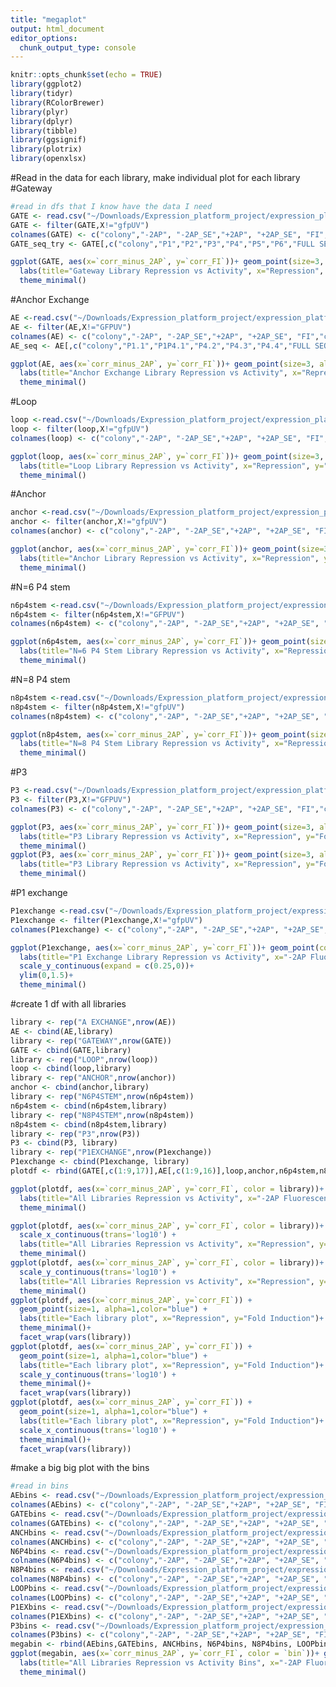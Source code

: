 ```yaml
---
title: "megaplot"
output: html_document
editor_options: 
  chunk_output_type: console
---
```


```r
knitr::opts_chunk$set(echo = TRUE)
library(ggplot2)
library(tidyr)
library(RColorBrewer)
library(plyr)
library(dplyr)
library(tibble)
library(ggsignif)
library(plotrix)
library(openxlsx)
```

#Read in the data for each library, make individual plot for each library 
#Gateway
```r
#read in dfs that I know have the data I need 
GATE <- read.csv("~/Downloads/Expression_platform_project/expression_platform_files/analysis/output_files/Gateway/GATE_all_summary_table_seq.csv")
GATE <- filter(GATE,X!="gfpUV")
colnames(GATE) <- c("colony","-2AP", "-2AP_SE","+2AP", "+2AP_SE", "FI","corr_minus_2AP", "corr_plus_2AP","corr_FI", "P1","P2","P3","P4","P5","P6","FULL SEQ")
GATE_seq_try <- GATE[,c("colony","P1","P2","P3","P4","P5","P6","FULL SEQ" )]

ggplot(GATE, aes(x=`corr_minus_2AP`, y=`corr_FI`))+ geom_point(size=3, alpha=1, show.legend = FALSE)+
  labs(title="Gateway Library Repression vs Activity", x="Repression", y="Fold Induction")+
  theme_minimal()
```
#Anchor Exchange
```r
AE <-read.csv("~/Downloads/Expression_platform_project/expression_platform_files/analysis/output_files/Anchor_exchange/AE_all_summary_table_seq.csv")
AE <- filter(AE,X!="GFPUV")
colnames(AE) <- c("colony","-2AP", "-2AP_SE","+2AP", "+2AP_SE", "FI","corr_minus_2AP", "corr_plus_2AP","corr_FI", "P1.1","P1P4.1","P4.2","P4.3","P4.4","FULL SEQ")
AE_seq <- AE[,c("colony","P1.1","P1P4.1","P4.2","P4.3","P4.4","FULL SEQ" )]

ggplot(AE, aes(x=`corr_minus_2AP`, y=`corr_FI`))+ geom_point(size=3, alpha=1, show.legend = FALSE)+
  labs(title="Anchor Exchange Library Repression vs Activity", x="Repression", y="Fold Induction")+
  theme_minimal()
```
#Loop
```r
loop <-read.csv("~/Downloads/Expression_platform_project/expression_platform_files/analysis/output_files/Loop/loop_all_summary_table.csv")
loop <- filter(loop,X!="gfpUV")
colnames(loop) <- c("colony","-2AP", "-2AP_SE","+2AP", "+2AP_SE", "FI","corr_minus_2AP", "corr_plus_2AP","corr_FI")

ggplot(loop, aes(x=`corr_minus_2AP`, y=`corr_FI`))+ geom_point(size=3, alpha=1, show.legend = FALSE)+
  labs(title="Loop Library Repression vs Activity", x="Repression", y="Fold Induction")+
  theme_minimal()
```
#Anchor
```r
anchor <-read.csv("~/Downloads/Expression_platform_project/expression_platform_files/analysis/output_files/Anchor/anchor_all_summary_table.csv")
anchor <- filter(anchor,X!="gfpUV")
colnames(anchor) <- c("colony","-2AP", "-2AP_SE","+2AP", "+2AP_SE", "FI","corr_minus_2AP", "corr_plus_2AP","corr_FI")

ggplot(anchor, aes(x=`corr_minus_2AP`, y=`corr_FI`))+ geom_point(size=3, alpha=1, show.legend = FALSE)+
  labs(title="Anchor Library Repression vs Activity", x="Repression", y="Fold Induction")+
  theme_minimal()
```
#N=6 P4 stem
```r
n6p4stem <-read.csv("~/Downloads/Expression_platform_project/expression_platform_files/analysis/output_files/n6_P4stem/NONEGn6p4stem_all_summary_table.csv")
n6p4stem <- filter(n6p4stem,X!="GFPUV")
colnames(n6p4stem) <- c("colony","-2AP", "-2AP_SE","+2AP", "+2AP_SE", "FI","corr_minus_2AP", "corr_plus_2AP","corr_FI")

ggplot(n6p4stem, aes(x=`corr_minus_2AP`, y=`corr_FI`))+ geom_point(size=3, alpha=1, show.legend = FALSE)+
  labs(title="N=6 P4 Stem Library Repression vs Activity", x="Repression", y="Fold Induction")+
  theme_minimal()
```
#N=8 P4 stem
```r
n8p4stem <-read.csv("~/Downloads/Expression_platform_project/expression_platform_files/analysis/output_files/n8_P4stem/n8p4stem_all_summary_table.csv")
n8p4stem <- filter(n8p4stem,X!="gfpUV")
colnames(n8p4stem) <- c("colony","-2AP", "-2AP_SE","+2AP", "+2AP_SE", "FI","corr_minus_2AP", "corr_plus_2AP","corr_FI")

ggplot(n8p4stem, aes(x=`corr_minus_2AP`, y=`corr_FI`))+ geom_point(size=3, alpha=1, show.legend = FALSE)+
  labs(title="N=8 P4 Stem Library Repression vs Activity", x="Repression", y="Fold Induction")+
  theme_minimal()
```
#P3
```r
P3 <-read.csv("~/Downloads/Expression_platform_project/expression_platform_files/analysis/output_files/P3/P3_all_summary_table.csv")
P3 <- filter(P3,X!="GFPUV")
colnames(P3) <- c("colony","-2AP", "-2AP_SE","+2AP", "+2AP_SE", "FI","corr_minus_2AP", "corr_plus_2AP","corr_FI")

ggplot(P3, aes(x=`corr_minus_2AP`, y=`corr_FI`))+ geom_point(size=3, alpha=1, show.legend = FALSE)+
  labs(title="P3 Library Repression vs Activity", x="Repression", y="Fold Induction")+
  theme_minimal()
ggplot(P3, aes(x=`corr_minus_2AP`, y=`corr_FI`))+ geom_point(size=3, alpha=1, show.legend = FALSE)+
  labs(title="P3 Library Repression vs Activity", x="Repression", y="Fold Induction")+
  theme_minimal()
```
#P1 exchange
```r
P1exchange <-read.csv("~/Downloads/Expression_platform_project/expression_platform_files/analysis/output_files/P1exchange/P1exchange_all_summary_table.csv")
P1exchange <- filter(P1exchange,X!="gfpUV")
colnames(P1exchange) <- c("colony","-2AP", "-2AP_SE","+2AP", "+2AP_SE", "FI","corr_minus_2AP", "corr_plus_2AP","corr_FI")

ggplot(P1exchange, aes(x=`corr_minus_2AP`, y=`corr_FI`))+ geom_point(color="#C77CFF", size=3, alpha=1, show.legend = FALSE)+
  labs(title="P1 Exchange Library Repression vs Activity", x="-2AP Fluorescence", y="Fold Induction")+
  scale_y_continuous(expand = c(0.25,0))+
  ylim(0,1.5)+
  theme_minimal()
```
#create 1 df with all libraries 
```r
library <- rep("A EXCHANGE",nrow(AE))
AE <- cbind(AE,library)
library <- rep("GATEWAY",nrow(GATE))
GATE <- cbind(GATE,library)
library <- rep("LOOP",nrow(loop))
loop <- cbind(loop,library)
library <- rep("ANCHOR",nrow(anchor))
anchor <- cbind(anchor,library)
library <- rep("N6P4STEM",nrow(n6p4stem))
n6p4stem <- cbind(n6p4stem,library)
library <- rep("N8P4STEM",nrow(n8p4stem))
n8p4stem <- cbind(n8p4stem,library)
library <- rep("P3",nrow(P3))
P3 <- cbind(P3, library)
library <- rep("P1EXCHANGE",nrow(P1exchange))
P1exchange <- cbind(P1exchange, library)
plotdf <- rbind(GATE[,c(1:9,17)],AE[,c(1:9,16)],loop,anchor,n6p4stem,n8p4stem,P3, P1exchange)

ggplot(plotdf, aes(x=`corr_minus_2AP`, y=`corr_FI`, color = library))+ geom_point(size=2, alpha=0.5, show.legend = TRUE)+
  labs(title="All Libraries Repression vs Activity", x="-2AP Fluorescence", y="Fold Induction")+
  theme_minimal()
```

```r
ggplot(plotdf, aes(x=`corr_minus_2AP`, y=`corr_FI`, color = library))+ geom_point(size=2, alpha=0.5, show.legend = TRUE)+
  scale_x_continuous(trans='log10') +
  labs(title="All Libraries Repression vs Activity", x="Repression", y="Fold Induction")+
  theme_minimal()
ggplot(plotdf, aes(x=`corr_minus_2AP`, y=`corr_FI`, color = library))+ geom_point(size=2, alpha=0.5, show.legend = TRUE)+
  scale_y_continuous(trans='log10') +
  labs(title="All Libraries Repression vs Activity", x="Repression", y="Fold Induction")+
  theme_minimal()
ggplot(plotdf, aes(x=`corr_minus_2AP`, y=`corr_FI`)) + 
  geom_point(size=1, alpha=1,color="blue") +
  labs(title="Each library plot", x="Repression", y="Fold Induction")+
  theme_minimal()+
  facet_wrap(vars(library))
ggplot(plotdf, aes(x=`corr_minus_2AP`, y=`corr_FI`)) + 
  geom_point(size=1, alpha=1,color="blue") +
  labs(title="Each library plot", x="Repression", y="Fold Induction")+
  scale_y_continuous(trans='log10') +
  theme_minimal()+
  facet_wrap(vars(library))
ggplot(plotdf, aes(x=`corr_minus_2AP`, y=`corr_FI`)) + 
  geom_point(size=1, alpha=1,color="blue") +
  labs(title="Each library plot", x="Repression", y="Fold Induction")+
  scale_x_continuous(trans='log10') +
  theme_minimal()+
  facet_wrap(vars(library))
```
#make a big big plot with the bins
```r
#read in bins
AEbins <- read.csv("~/Downloads/Expression_platform_project/expression_platform_files/analysis/output_files/Anchor_exchange/AE_binning.csv")
colnames(AEbins) <- c("colony","-2AP", "-2AP_SE","+2AP", "+2AP_SE", "FI", "corr_minus_2AP", "corr_plus_2AP", "corr_FI", "REPbin", "FIbin","binvalue","bin")
GATEbins <- read.csv("~/Downloads/Expression_platform_project/expression_platform_files/analysis/output_files/Gateway/gateway_binning.csv")
colnames(GATEbins) <- c("colony","-2AP", "-2AP_SE","+2AP", "+2AP_SE", "FI", "corr_minus_2AP", "corr_plus_2AP", "corr_FI", "REPbin", "FIbin","binvalue","bin")
ANCHbins <- read.csv("~/Downloads/Expression_platform_project/expression_platform_files/analysis/output_files/Anchor/anchor_binning.csv")
colnames(ANCHbins) <- c("colony","-2AP", "-2AP_SE","+2AP", "+2AP_SE", "FI", "corr_minus_2AP", "corr_plus_2AP", "corr_FI", "REPbin", "FIbin","binvalue","bin")
N6P4bins <- read.csv("~/Downloads/Expression_platform_project/expression_platform_files/analysis/output_files/n6_P4stem/n6p4stem_binning.csv")
colnames(N6P4bins) <- c("colony","-2AP", "-2AP_SE","+2AP", "+2AP_SE", "FI", "corr_minus_2AP", "corr_plus_2AP", "corr_FI", "REPbin", "FIbin","binvalue","bin")
N8P4bins <- read.csv("~/Downloads/Expression_platform_project/expression_platform_files/analysis/output_files/n8_P4stem/N8P4_binning.csv")
colnames(N8P4bins) <- c("colony","-2AP", "-2AP_SE","+2AP", "+2AP_SE", "FI", "corr_minus_2AP", "corr_plus_2AP", "corr_FI", "REPbin", "FIbin","binvalue","bin")
LOOPbins <- read.csv("~/Downloads/Expression_platform_project/expression_platform_files/analysis/output_files/Loop/loop_binning.csv")
colnames(LOOPbins) <- c("colony","-2AP", "-2AP_SE","+2AP", "+2AP_SE", "FI", "corr_minus_2AP", "corr_plus_2AP", "corr_FI", "REPbin", "FIbin","binvalue","bin")
P1EXbins <- read.csv("~/Downloads/Expression_platform_project/expression_platform_files/analysis/output_files/P1exchange/P1exchange_binning.csv")
colnames(P1EXbins) <- c("colony","-2AP", "-2AP_SE","+2AP", "+2AP_SE", "FI", "corr_minus_2AP", "corr_plus_2AP", "corr_FI", "REPbin", "FIbin","binvalue","bin")
P3bins <- read.csv("~/Downloads/Expression_platform_project/expression_platform_files/analysis/output_files/P3/P3_binning.csv")
colnames(P3bins) <- c("colony","-2AP", "-2AP_SE","+2AP", "+2AP_SE", "FI", "corr_minus_2AP", "corr_plus_2AP", "corr_FI", "REPbin", "FIbin","binvalue","bin")
megabin <- rbind(AEbins,GATEbins, ANCHbins, N6P4bins, N8P4bins, LOOPbins, P1EXbins, P3bins)
ggplot(megabin, aes(x=`corr_minus_2AP`, y=`corr_FI`, color = `bin`))+ geom_point(size=2, alpha=0.5, show.legend = TRUE)+
  labs(title="All Libraries Repression vs Activity Bins", x="-2AP Fluorescence", y="Fold Induction")+
  theme_minimal()
```

